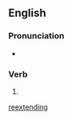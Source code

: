 {{also|reextending|re-extending}}

==English==

===Pronunciation===
* {{a|UK}} {{IPA|/ɹi.ɛksˈtɛndɪŋ/|lang=en}}

===Verb===
{{head|en|verb form}}

# {{present participle of|reëxtend|lang=en|nocat=1}}

[[Category:English terms spelled with Ë|reextending]]